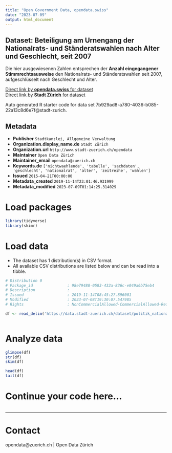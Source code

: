 ```yaml
---
title: "Open Government Data, opendata.swiss"
date: "2023-07-09"
output: html_document
---
```


## Dataset: Beteiligung am Urnengang der Nationalrats- und Ständeratswahlen nach Alter und Geschlecht, seit 2007


Die hier ausgewiesenen Zahlen entsprechen der **Anzahl eingegangener Stimmrechtsausweise** den Nationalrats- und Ständeratswahlen seit 2007, aufgeschlüsselt nach Geschlecht und Alter.


[Direct link by **opendata.swiss** for dataset](https://opendata.swiss/de/dataset/beteiligung-am-urnengang-der-nationalrats-und-standeratswahlen-nach-alter-und-geschlecht-s-2007)<br>
[Direct link by **Stadt Zürich** for dataset](https://data.stadt-zuerich.ch/dataset/politik_nationalratswahlen_btg_urnengang_alter_geschlecht_od7039)

Auto generated R starter code for data set 7b929ad8-a780-4036-b085-22a13c8d6e7f@stadt-zurich.

## Metadata

- **Publisher** `Stadtkanzlei, Allgemeine Verwaltung`
- **Organization.display_name.de** `Stadt Zürich`
- **Organization.url** `http://www.stadt-zuerich.ch/opendata`
- **Maintainer** `Open Data Zürich`
- **Maintainer_email** `opendata@zuerich.ch`
- **Keywords.de** `['nichtwaehlende', 'tabelle', 'sachdaten', 'geschlecht', 'nationalrat', 'alter', 'zeitreihe', 'wahlen']`
- **Issued** `2015-04-21T00:00:00`
- **Metadata_created** `2019-11-14T23:01:46.931999`
- **Metadata_modified** `2023-07-09T01:14:25.314029`


# Load packages

```r

library(tidyverse)
library(skimr)

```

# Load data

-   The dataset has 1 distribution(s) in CSV format.
-   All available CSV distributions are listed below and can be read into a tibble.

```r

# Distribution 0
# Package_id               : 98e79488-0583-432a-836c-e049a6b75eb4
# Description              : 
# Issued                   : 2019-11-14T08:45:27.896001
# Modified                 : 2023-07-08T19:30:07.547985
# Rights                   : NonCommercialAllowed-CommercialAllowed-ReferenceNotRequired

df <- read_delim('https://data.stadt-zuerich.ch/dataset/politik_nationalratswahlen_btg_urnengang_alter_geschlecht_od7039/download/POL703OD7039.csv')



```

# Analyze data

```r

glimpse(df)
str(df)
skim(df)

head(df)
tail(df)

```

# Continue your code here...

```r

```

------------------------------------------------------------------------

# Contact

opendata@zuerich.ch | Open Data Zürich
